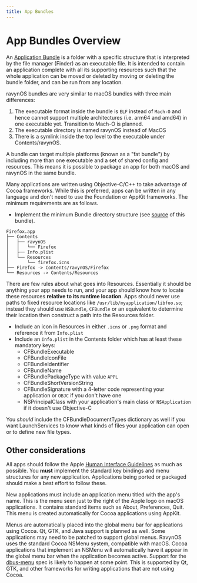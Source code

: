 ```yaml
---
title: App Bundles
---
```


# App Bundles Overview

An [Application Bundle](https://developer.apple.com/documentation/foundation/bundle) is a folder with a specific structure that is interpreted by the file manager (Finder) as an executable file. It is intended to contain an application complete with all its supporting resources such that the whole application can be moved or deleted by moving or deleting the bundle folder, and can be run from any location.

ravynOS bundles are very similar to macOS bundles with three main differences:

1.  The executable format inside the bundle is `ELF` instead of `Mach-O` and hence cannot support multiple architectures (i.e. arm64 and amd64) in one executable yet. Transition to Mach-O is planned.
2.  The executable directory is named ravynOS instead of MacOS
3.  There is a symlink inside the top level to the executable under Contents/ravynOS.

A bundle can target multiple platforms (known as a "fat bundle") by including more than one executable and a set of shared config and resources. This means it is possible to package an app for both macOS and ravynOS in the same bundle.

Many applications are written using Objective-C/C++ to take advantage of Cocoa frameworks. While this is preferred, apps can be written in any language and don't need to use the Foundation or AppKit frameworks. The minimum requirements are as follows.

- Implement the minimum Bundle directory structure (see [source](https://github.com/ravynsoft/Firefox_app) of this bundle).

```
Firefox.app
├── Contents
│   ├── ravynOS
│   │   └── Firefox
│   ├── Info.plist
│   └── Resources
│       └── firefox.icns
├── Firefox -> Contents/ravynOS/Firefox
└── Resources -> Contents/Resources
```

There are few rules about what goes into Resources. Essentially it should be anything your app needs to run, and your app should know how to locate these resources **relative to its runtime location**. Apps should never use paths to fixed resource locations like `/usr/lib/myapplication/libfoo.so`; instead they should use `NSBundle`, `CFBundle` or an equivalent to determine their location then construct a path into the Resources folder.

- Include an icon in Resources in either `.icns` or `.png` format and reference it from `Info.plist`
- Include an `Info.plist` in the Contents folder which has at least these mandatory keys:
  - CFBundleExecutable
  - CFBundleIconFile
  - CFBundleIdentifier
  - CFBundleName
  - CFBundlePackageType with value `APPL`
  - CFBundleShortVersionString
  - CFBundleSignature with a 4-letter code representing your application or `OBJC` if you don't have one
  - NSPrincipalClass with your application's main class or `NSApplication` if it doesn't use Objective-C

You _should_ include the CFBundleDocumentTypes dictionary as well if you want LaunchServices to know what kinds of files your application can open or to define new file types.

## Other considerations

All apps should follow the Apple [Human Interface Guidelines](https://developer.apple.com/design/human-interface-guidelines/) as much as possible. You **must** implement the standard key bindings and menu structures for any new application. Applications being ported or packaged should make a best effort to follow these.

New applications must include an application menu titled with the app's name. This is the menu seen just to the right of the Apple logo on macOS applications. It contains standard items such as About, Preferences, Quit. This menu is created automatically for Cocoa applications using AppKit.

Menus are automatically placed into the global menu bar for applications using Cocoa. Qt, GTK, and Java support is planned as well. Some applications may need to be patched to support global menus. RavynOS uses the standard Cocoa NSMenu system, compatible with macOS. Cocoa applications that implement an NSMenu will automatically have it appear in the global menu bar when the application becomes active. Support for the [dbus-menu](https://github.com/ravynsoft/ravynos/blob/main/Frameworks/DBusKit/dbus-menu.xml) spec is likely to happen at some point. This is supported by Qt, GTK, and other frameworks for writing applications that are not using Cocoa.
